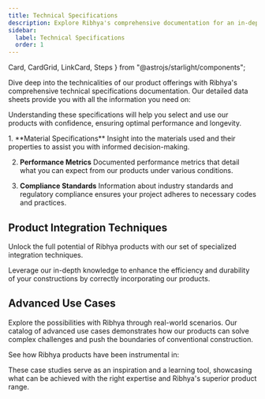 ```yaml
---
title: Technical Specifications
description: Explore Ribhya's comprehensive documentation for an in-depth look at our premium tools and construction services.
sidebar:
  label: Technical Specifications
  order: 1
---
```

  Card,
  CardGrid,
  LinkCard,
  Steps
} from "@astrojs/starlight/components";

Dive deep into the technicalities of our product offerings with Ribhya's comprehensive technical specifications documentation. Our detailed data sheets provide you with all the information you need on:

<CardGrid>
  <Card title="Material properties and grades" icon="star"></Card>
  <Card title="Mechanical strengths and tolerances" icon="star"></Card>
  <Card title="Environmental resilience and sustainability ratings" icon="star"></Card>
  <Card title="Compatibility and interoperability" icon="star"></Card>
</CardGrid>

Understanding these specifications will help you select and use our products with confidence, ensuring optimal performance and longevity.

<Steps>
1. **Material Specifications**
Insight into the materials used and their properties to assist you with informed decision-making.

2. **Performance Metrics**
Documented performance metrics that detail what you can expect from our products under various conditions.

3. **Compliance Standards**
Information about industry standards and regulatory compliance ensures your project adheres to necessary codes and practices.
</Steps>

## Product Integration Techniques

Unlock the full potential of Ribhya products with our set of specialized integration techniques.

Leverage our in-depth knowledge to enhance the efficiency and durability of your constructions by correctly incorporating our products.

## Advanced Use Cases

Explore the possibilities with Ribhya through real-world scenarios. Our catalog of advanced use cases demonstrates how our products can solve complex challenges and push the boundaries of conventional construction.

See how Ribhya products have been instrumental in:

<CardGrid>
  <LinkCard title="Major infrastructure projects" href="/guides/getting-started" />
  <LinkCard title="Innovative architectural accomplishments" href="/guides/getting-started" />
  <LinkCard title="High-stress industrial applications" href="/guides/getting-started" />
</CardGrid>

These case studies serve as an inspiration and a learning tool, showcasing what can be achieved with the right expertise and Ribhya's superior product range.
